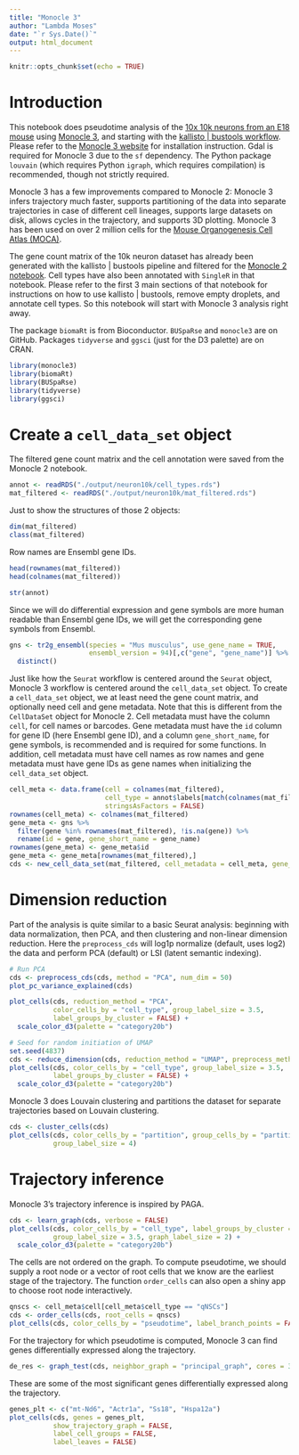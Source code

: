```yaml
---
title: "Monocle 3"
author: "Lambda Moses"
date: "`r Sys.Date()`"
output: html_document
---
```


```r
knitr::opts_chunk$set(echo = TRUE)
```

# Introduction
This notebook does pseudotime analysis of the [10x 10k neurons from an E18 mouse](https://support.10xgenomics.com/single-cell-gene-expression/datasets/3.0.0/neuron_10k_v3) using [Monocle 3](https://cole-trapnell-lab.github.io/monocle3/), and starting with the [kallisto &#124; bustools workflow](https://www.kallistobus.tools/). Please refer to the [Monocle 3 website](https://cole-trapnell-lab.github.io/monocle3/monocle3_docs/#installing-monocle) for installation instruction. Gdal is required for Monocle 3 due to the `sf` dependency. The Python package `louvain` (which requires Python `igraph`, which requires compilation) is recommended, though not strictly required.

Monocle 3 has a few improvements compared to Monocle 2: Monocle 3 infers trajectory much faster, supports partitioning of the data into separate trajectories in case of different cell lineages,  supports large datasets on disk, allows cycles in the trajectory, and supports 3D plotting. Monocle 3 has been used on over 2 million cells for the [Mouse Organogenesis Cell Atlas (MOCA)](https://www.nature.com/articles/s41586-019-0969-x?WT.ec_id=NATURE-201902&sap-outbound-id=3D6B78CB95C498488E0AB2A140F1B7A311607DA1).

The gene count matrix of the 10k neuron dataset has already been generated with the kallisto | bustools pipeline and filtered for the [Monocle 2 notebook](https://bustools.github.io/BUS_notebooks_R/monocle2.html). Cell types have also been annotated with `SingleR` in that notebook. Please refer to the first 3 main sections of that notebook for instructions on how to use kallisto | bustools, remove empty droplets, and annotate cell types. So this notebook will start with Monocle 3 analysis right away.

The package `biomaRt` is from Bioconductor. `BUSpaRse` and `monocle3` are on GitHub. Packages `tidyverse` and `ggsci` (just for the D3 palette) are on CRAN.

```r
library(monocle3)
library(biomaRt)
library(BUSpaRse)
library(tidyverse)
library(ggsci)
```

# Create a `cell_data_set` object
The filtered gene count matrix and the cell annotation were saved from the Monocle 2 notebook.
```r
annot <- readRDS("./output/neuron10k/cell_types.rds")
mat_filtered <- readRDS("./output/neuron10k/mat_filtered.rds")
```

Just to show the structures of those 2 objects:
```r
dim(mat_filtered)
class(mat_filtered)
```

Row names are Ensembl gene IDs.
```r
head(rownames(mat_filtered))
head(colnames(mat_filtered))
```

```r
str(annot)
```

Since we will do differential expression and gene symbols are more human readable than Ensembl gene IDs, we will get the corresponding gene symbols from Ensembl.
```r
gns <- tr2g_ensembl(species = "Mus musculus", use_gene_name = TRUE, 
                    ensembl_version = 94)[,c("gene", "gene_name")] %>% 
  distinct()
```

Just like how the `Seurat` workflow is centered around the `Seurat` object, Monocle 3 workflow is centered around the `cell_data_set` object. To create a `cell_data_set` object, we at least need the gene count matrix, and optionally need cell and gene metadata. Note that this is different from the `CellDataSet` object for Monocle 2. Cell metadata must have the column `cell`, for cell names or barcodes. Gene metadata must have the `id` column for gene ID (here Ensembl gene ID), and a column `gene_short_name`, for gene symbols, is recommended and is required for some functions. In addition, cell metadata must have cell names as row names and gene metadata must have gene IDs as gene names when initializing the `cell_data_set` object. 

```r
cell_meta <- data.frame(cell = colnames(mat_filtered),
                        cell_type = annot$labels[match(colnames(mat_filtered), annot$cell.names)],
                        stringsAsFactors = FALSE)
rownames(cell_meta) <- colnames(mat_filtered)
gene_meta <- gns %>% 
  filter(gene %in% rownames(mat_filtered), !is.na(gene)) %>% 
  rename(id = gene, gene_short_name = gene_name)
rownames(gene_meta) <- gene_meta$id
gene_meta <- gene_meta[rownames(mat_filtered),]
cds <- new_cell_data_set(mat_filtered, cell_metadata = cell_meta, gene_metadata = gene_meta)
```

# Dimension reduction
Part of the analysis is quite similar to a basic Seurat analysis: beginning with data normalization, then PCA, and then clustering and non-linear dimension reduction. Here the `preprocess_cds` will log1p normalize (default, uses log2) the data and perform PCA (default) or LSI (latent semantic indexing). 
```r
# Run PCA
cds <- preprocess_cds(cds, method = "PCA", num_dim = 50)
plot_pc_variance_explained(cds)
```

```r
plot_cells(cds, reduction_method = "PCA",
           color_cells_by = "cell_type", group_label_size = 3.5,
           label_groups_by_cluster = FALSE) +
  scale_color_d3(palette = "category20b")
```

```r
# Seed for random initiation of UMAP
set.seed(4837)
cds <- reduce_dimension(cds, reduction_method = "UMAP", preprocess_method = "PCA", init = "random")
plot_cells(cds, color_cells_by = "cell_type", group_label_size = 3.5,
           label_groups_by_cluster = FALSE) +
  scale_color_d3(palette = "category20b")
```

Monocle 3 does Louvain clustering and partitions the dataset for separate trajectories based on Louvain clustering.
```r
cds <- cluster_cells(cds)
plot_cells(cds, color_cells_by = "partition", group_cells_by = "partition",
           group_label_size = 4)
```

# Trajectory inference
Monocle 3's trajectory inference is inspired by PAGA.
```r
cds <- learn_graph(cds, verbose = FALSE)
plot_cells(cds, color_cells_by = "cell_type", label_groups_by_cluster = FALSE,
           group_label_size = 3.5, graph_label_size = 2) +
  scale_color_d3(palette = "category20b")
```

The cells are not ordered on the graph. To compute pseudotime, we should supply a root node or a vector of root cells that we know are the earliest stage of the trajectory. The function `order_cells` can also open a shiny app to choose root node interactively. 
```r
qnscs <- cell_meta$cell[cell_meta$cell_type == "qNSCs"]
cds <- order_cells(cds, root_cells = qnscs)
plot_cells(cds, color_cells_by = "pseudotime", label_branch_points = FALSE, label_leaves = FALSE, label_roots = FALSE)
```

For the trajectory for which pseudotime is computed, Monocle 3 can find genes differentially expressed along the trajectory.
```r
de_res <- graph_test(cds, neighbor_graph = "principal_graph", cores = 3)
```

These are some of the most significant genes differentially expressed along the trajectory.
```r
genes_plt <- c("mt-Nd6", "Actr1a", "Ss18", "Hspa12a")
plot_cells(cds, genes = genes_plt,
           show_trajectory_graph = FALSE,
           label_cell_groups = FALSE,
           label_leaves = FALSE)
```
